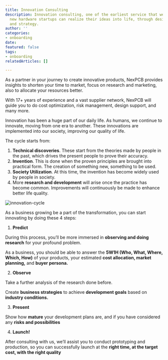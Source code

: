 ```yaml
---
title: Innovation Consulting
description: Innovation consulting, one of the earliest service that we provide, ensures
  new hardware startups can realize their ideas into life, through design, planning,
  and strategy.
author: ''
categories:
- onboarding
date:
featured: false
tags:
- onboarding
relatedArticles: []

---
```

As a partner in your journey to create innovative products, NexPCB provides insights to shorten your time to market, focus on research and marketing, also to allocate your resources better.

With 17+ years of experience and a vast supplier network, NexPCB will guide you to do cost optimization, risk management, design support, and many more.

Innovation has been a huge part of our daily life. As humans, we continue to innovate, moving from one era to another. These innovations are implemented into our society, improving our quality of life.

The cycle starts from:

1. **Technical discoveries**. These start from the theories made by people in the past, which drives the present people to prove their accuracy.
2. **Invention**. This is done when the proven principles are brought into practical form. The creation of something new, something to be used.
3. **Society Utilization**. At this time, the invention has become widely used by people in society.
4. More **research and development** will arise once the practice has become common. Improvements will continuously be made to enhance better life quality.

![innovation-cycle](/images/innovation-consulting-01.png "innovation-cycle")

As a business growing be a part of the transformation, you can start innovating by doing these 4 steps:

1. **Predict**

During this process, you’ll be more immersed in **observing and doing research** for your profound problem.

As a business, you should be able to answer the **5W1H (Who, What, Where, Which, How)** of your products, your estimated **cost allocation, market planning,** and **buyer persona.**

2. **Observe**

Take a further analysis of the research done before.

Create **business strategies** to achieve **development goals** based on **industry conditions.**

3. **Present**

Show how **mature** your development plans are, and if you have considered any **risks and possibilities**

4. **Launch!**

After consulting with us, we’ll assist you to conduct prototyping and production, so you can successfully launch at the **right time, at the target cost, with the right quality**
